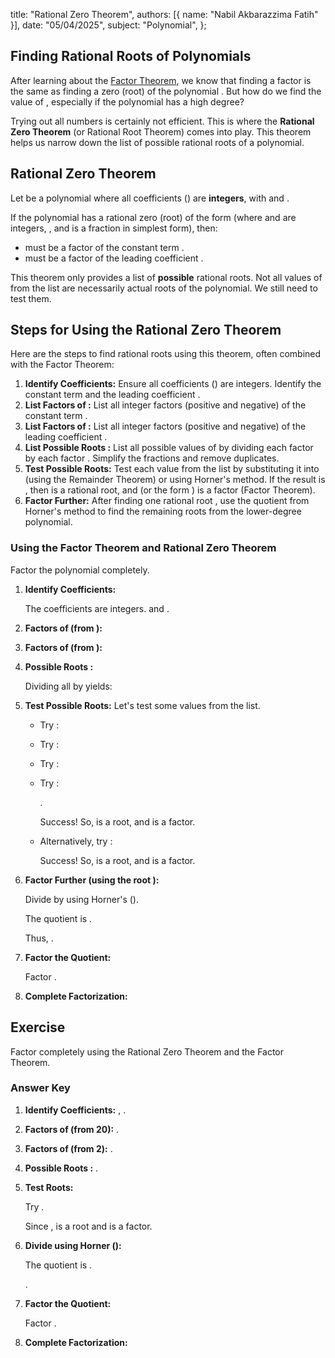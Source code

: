   title: "Rational Zero Theorem",
  authors: [{ name: "Nabil Akbarazzima Fatih" }],
  date: "05/04/2025",
  subject: "Polynomial",
};

## Finding Rational Roots of Polynomials

After learning about the [Factor Theorem](/subject/high-school/11/mathematics/polynomial/factor-theorem), we know that finding a factor <InlineMath math="(x-c)" /> is the same as finding a zero (root) <InlineMath math="c" /> of the polynomial <InlineMath math="P(x)" />. But how do we find the value of <InlineMath math="c" />, especially if the polynomial has a high degree?

Trying out all numbers is certainly not efficient. This is where the **Rational Zero Theorem** (or Rational Root Theorem) comes into play. This theorem helps us narrow down the list of possible rational roots of a polynomial.

## Rational Zero Theorem

Let <InlineMath math="P(x) = a_n x^n + a_{n-1} x^{n-1} + \dots + a_1 x + a_0" /> be a polynomial where all coefficients (<InlineMath math="a_n, a_{n-1}, \dots, a_1, a_0" />) are **integers**, with <InlineMath math="a_n \neq 0" /> and <InlineMath math="a_0 \neq 0" />.

If the polynomial <InlineMath math="P(x)" /> has a rational zero (root) of the form <InlineMath math="\frac{p}{q}" /> (where <InlineMath math="p" /> and <InlineMath math="q" /> are integers, <InlineMath math="q \neq 0" />, and <InlineMath math="\frac{p}{q}" /> is a fraction in simplest form), then:

- <InlineMath math="p" /> must be a factor of the constant term <InlineMath math="a_0" />.
- <InlineMath math="q" /> must be a factor of the leading coefficient <InlineMath math="a_n" />.

This theorem only provides a list of **possible** rational roots. Not all values of <InlineMath math="\frac{p}{q}" /> from the list are necessarily actual roots of the polynomial. We still need to test them.

## Steps for Using the Rational Zero Theorem

Here are the steps to find rational roots using this theorem, often combined with the Factor Theorem:

1.  **Identify Coefficients:** Ensure all coefficients (<InlineMath math="a_n, \dots, a_0" />) are integers. Identify the constant term <InlineMath math="a_0" /> and the leading coefficient <InlineMath math="a_n" />.
2.  **List Factors of <InlineMath math="p" />:** List all integer factors (positive and negative) of the constant term <InlineMath math="a_0" />.
3.  **List Factors of <InlineMath math="q" />:** List all integer factors (positive and negative) of the leading coefficient <InlineMath math="a_n" />.
4.  **List Possible Roots <InlineMath math="\frac{p}{q}" />:** List all possible values of <InlineMath math="\frac{p}{q}" /> by dividing each factor <InlineMath math="p" /> by each factor <InlineMath math="q" />. Simplify the fractions and remove duplicates.
5.  **Test Possible Roots:** Test each value <InlineMath math="\frac{p}{q}" /> from the list by substituting it into <InlineMath math="P(x)" /> (using the Remainder Theorem) or using Horner's method. If the result is <InlineMath math="P(\frac{p}{q}) = 0" />, then <InlineMath math="\frac{p}{q}" /> is a rational root, and <InlineMath math="(x - \frac{p}{q})" /> (or the form <InlineMath math="(qx - p)" />) is a factor (Factor Theorem).
6.  **Factor Further:** After finding one rational root <InlineMath math="c" />, use the quotient from Horner's method to find the remaining roots from the lower-degree polynomial.

### Using the Factor Theorem and Rational Zero Theorem

Factor the polynomial <InlineMath math="P(x) = x^3 + 2x^2 - 9x - 18" /> completely.

1.  **Identify Coefficients:**
    
    The coefficients are integers. <InlineMath math="a_0 = -18" /> and <InlineMath math="a_n = 1" />.

2.  **Factors of <InlineMath math="p" /> (from <InlineMath math="a_0 = -18" />):**

    <BlockMath math="\pm 1, \pm 2, \pm 3, \pm 6, \pm 9, \pm 18" />

3.  **Factors of <InlineMath math="q" /> (from <InlineMath math="a_n = 1" />):**

    <BlockMath math="\pm 1" />

4.  **Possible Roots <InlineMath math="\frac{p}{q}" />:**

    Dividing all <InlineMath math="p" /> by <InlineMath math="q = \pm 1" /> yields:

    <BlockMath math="\pm 1, \pm 2, \pm 3, \pm 6, \pm 9, \pm 18" />

5.  **Test Possible Roots:** Let's test some values from the list.

    - Try <InlineMath math="x = 1" />:

      <BlockMath math="P(1) = 1 + 2 - 9 - 18 = -24 \neq 0" />

    - Try <InlineMath math="x = -1" />:

      <BlockMath math="P(-1) = -1 + 2 + 9 - 18 = -8 \neq 0" />

    - Try <InlineMath math="x = 2" />:

      <BlockMath math="P(2) = 8 + 8 - 18 - 18 = -20 \neq 0" />

    - Try <InlineMath math="x = -2" />:

      <BlockMath math="P(-2) = -8 + 8 + 18 - 18 = 0" />.
      
      Success! So, <InlineMath math="x = -2" /> is a root, and <InlineMath math="(x+2)" /> is a factor.

    - Alternatively, try <InlineMath math="x = 3" />:

      <BlockMath math="P(3) = (3)^3 + 2(3)^2 - 9(3) - 18 = 27 + 18 - 27 - 18 = 0" />
      
      Success! So, <InlineMath math="x = 3" /> is a root, and <InlineMath math="(x-3)" /> is a factor.

6.  **Factor Further (using the root <InlineMath math="x = 3" />):**

    Divide <InlineMath math="P(x)" /> by <InlineMath math="(x-3)" /> using Horner's (<InlineMath math="c = 3" />).

    <BlockMath
      math="
    \begin{array}{c|cccc}
    3 & 1 & 2 & -9 & -18 \\
      &   & 3 & 15 & 18 \\
    \hline
      & 1 & 5 & 6 & \boxed{0} \\
    \end{array}
    "
    />

    The quotient is <InlineMath math="H(x) = x^2 + 5x + 6" />.
    
    Thus, <InlineMath math="P(x) = (x-3)(x^2 + 5x + 6)" />.

7.  **Factor the Quotient:**

    Factor <InlineMath math="x^2 + 5x + 6" />.

    <BlockMath math="x^2 + 5x + 6 = (x+2)(x+3)" />

8.  **Complete Factorization:**

    <BlockMath math="P(x) = (x-3)(x+2)(x+3)" />

## Exercise

Factor <InlineMath math="P(x) = 2x^3 - 3x^2 - 12x + 20" /> completely using the Rational Zero Theorem and the Factor Theorem.

### Answer Key

1.  **Identify Coefficients:** <InlineMath math="a_0 = 20" />, <InlineMath math="a_n = 2" />.
2.  **Factors of <InlineMath math="p" /> (from 20):** <InlineMath math="\pm 1, \pm 2, \pm 4, \pm 5, \pm 10, \pm 20" />.
3.  **Factors of <InlineMath math="q" /> (from 2):** <InlineMath math="\pm 1, \pm 2" />.
4.  **Possible Roots <InlineMath math="\frac{p}{q}" />:** <InlineMath math="\pm 1, \pm 2, \pm 4, \pm 5, \pm 10, \pm 20, \pm 1/2, \pm 5/2" />.
5.  **Test Roots:**
    
    Try <InlineMath math="x = 2" />.

    <div className="flex flex-col gap-4">
      <BlockMath math="P(2) = 2(2)^3 - 3(2)^2 - 12(2) + 20" />
      <BlockMath math="P(2) = 2(8) - 3(4) - 24 + 20" />
      <BlockMath math="P(2) = 16 - 12 - 24 + 20" />
      <BlockMath math="P(2) = 4 - 4 = 0" />
    </div>

    Since <InlineMath math="P(2)=0" />, <InlineMath math="x=2" /> is a root and <InlineMath math="(x-2)" /> is a factor.

6.  **Divide using Horner (<InlineMath math="c = 2" />):**

    <BlockMath
      math="
    \begin{array}{c|cccc}
    2 & 2 & -3 & -12 & 20 \\
      &   & 4 & 2 & -20 \\
    \hline
      & 2 & 1 & -10 & \boxed{0} \\
    \end{array}
    "
    />

    The quotient is <InlineMath math="H(x) = 2x^2 + x - 10" />.

    <InlineMath math="P(x) = (x-2)(2x^2 + x - 10)" />.

7.  **Factor the Quotient:**

    Factor <InlineMath math="2x^2 + x - 10" />.

    <BlockMath math="2x^2 + x - 10 = (2x+5)(x-2)" />

8.  **Complete Factorization:**

    <div className="flex flex-col gap-4">
      <BlockMath math="P(x) = (x-2)(2x+5)(x-2)" />
      <BlockMath math="P(x) = (x-2)^2 (2x+5)" />
    </div>
